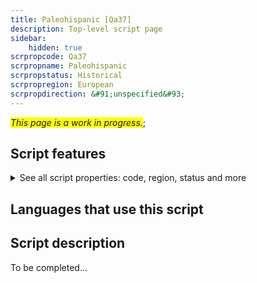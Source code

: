 ```yaml
---
title: Paleohispanic [Qa37]
description: Top-level script page
sidebar:
    hidden: true
scrpropcode: Qa37
scrpropname: Paleohispanic
scrpropstatus: Historical
scrpropregion: European
scrpropdirection: &#91;unspecified&#93;
---
```


<span style='background-color:yellow'>_This page is a work in progress._</span>;


## Script features

<details>
<summary> See all script properties: code, region, status and more</summary>
<ScriptInfo />
</details>

## Languages that use this script

<WsList script='Qa37' wsMax='5' />

## Script description

To be completed...

